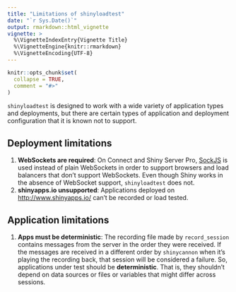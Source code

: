 ```yaml
---
title: "Limitations of shinyloadtest"
date: "`r Sys.Date()`"
output: rmarkdown::html_vignette
vignette: >
  %\VignetteIndexEntry{Vignette Title}
  %\VignetteEngine{knitr::rmarkdown}
  %\VignetteEncoding{UTF-8}
---
```


```r
knitr::opts_chunk$set(
  collapse = TRUE,
  comment = "#>"
)
```

`shinyloadtest` is designed to work with a wide variety of application types and deployments, but there are certain types of application and deployment configuration that it is known not to support.

## Deployment limitations

1. **WebSockets are required**: On Connect and Shiny Server Pro, [SockJS](https://github.com/sockjs/sockjs-client) is used instead of plain WebSockets in order to support browsers and load balancers that don't support WebSockets. Even though Shiny works in the absence of WebSocket support, `shinyloadtest` does not.
1. **shinyapps.io unsupported**: Applications deployed on [http://www.shinyapps.io/](http://www.shinyapps.io/) can't be recorded or load tested.

## Application limitations

1. **Apps must be deterministic**: The recording file made by `record_session` contains messages from the server in the order they were received. If the messages are received in a different order by `shinycannon` when it's playing the recording back, that session will be considered a failure. So, applications under test should be **deterministic**. That is, they shouldn't depend on data sources or files or variables that might differ across sessions.
